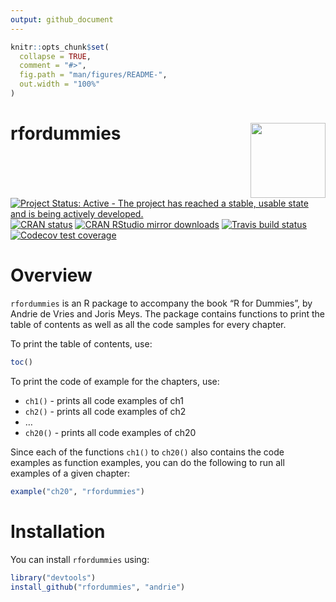 ```yaml
---
output: github_document
---
```


<!-- README.md is generated from README.Rmd. Please edit that file -->

```r
knitr::opts_chunk$set(
  collapse = TRUE,
  comment = "#>",
  fig.path = "man/figures/README-",
  out.width = "100%"
)
```
# rfordummies <img src="man/figures/logo.png" align="right" width="120" />

<!-- badges: start -->

[![Project Status: Active - The project has reached a stable, usable state and is being actively developed.](http://www.repostatus.org/badges/latest/active.svg)](http://www.repostatus.org/#active)
[![CRAN status](https://www.r-pkg.org/badges/version/rfordummies)](https://cran.r-project.org/package=rfordummies)
[![CRAN RStudio mirror downloads](http://cranlogs.r-pkg.org/badges/rfordummies)](http://www.r-pkg.org/pkg/rfordummies)
[![Travis build status](https://travis-ci.org/andrie/rfordummies.svg?branch=master)](https://travis-ci.org/andrie/rfordummies)
[![Codecov test coverage](https://codecov.io/gh/andrie/rfordummies/branch/master/graph/badge.svg)](https://codecov.io/gh/andrie/rfordummies?branch=master)
<!-- badges: end -->


# Overview

`rfordummies` is an R package to accompany the book "R for Dummies", by Andrie de Vries and Joris Meys.  The package contains functions to print the table of contents as well as all the code samples for every chapter.

To print the table of contents, use:

```r
toc()
```

To print the code of example for the chapters, use:

* `ch1()` - prints all code examples of ch1
* `ch2()` - prints all code examples of ch2
*  ...
* `ch20()` - prints all code examples of ch20

Since each of the functions `ch1()` to `ch20()` also contains the code examples as function examples, you can do the following to run all examples of a given chapter:

```r
example("ch20", "rfordummies")
```


# Installation

You can install `rfordummies` using:

```r
library("devtools")
install_github("rfordummies", "andrie")
```

